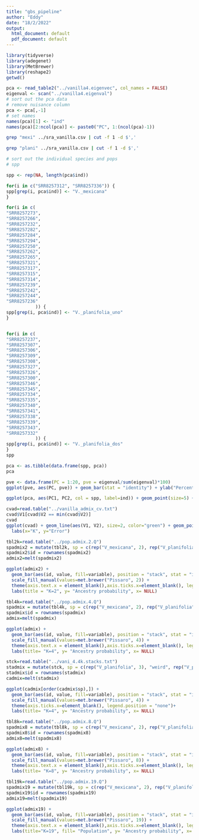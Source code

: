 ---
title: "gbs_pipeline"
author: "Eddy"
date: "18/2/2022"
output:
  html_document: default
  pdf_document: default
---


```{r}
library(tidyverse)
library(adegenet)
library(MetBrewer)
library(reshape2)
getwd()
```

```{r}
pca <- read_table2("../vanilla4.eigenvec", col_names = FALSE)
eigenval <- scan("../vanilla4.eigenval")
# sort out the pca data
# remove nuisance column
pca <- pca[,-1]
# set names
names(pca)[1] <- "ind"
names(pca)[2:ncol(pca)] <- paste0("PC", 1:(ncol(pca)-1))
```

```{bash}
grep "mexi" ../sra_vanilla.csv | cut -f 1 -d $',' 
```
```{bash}
grep "plani" ../sra_vanilla.csv | cut -f 1 -d $',' 
```

```{r}
# sort out the individual species and pops
# spp

spp <- rep(NA, length(pca$ind))

for(i in c("SRR8257312", "SRR8257336")) {
spp[grep(i, pca$ind)] <- "V._mexicana"
}

for(i in c(
"SRR8257273",
"SRR8257266",
"SRR8257232",
"SRR8257282",
"SRR8257284",
"SRR8257294",
"SRR8257250",
"SRR8257262",
"SRR8257265",
"SRR8257321",
"SRR8257317",
"SRR8257315",
"SRR8257314",
"SRR8257239",
"SRR8257242",
"SRR8257244",
"SRR8257236"
           )) {
spp[grep(i, pca$ind)] <- "V._planifolia_uno"
}


for(i in c(
"SRR8257237",
"SRR8257307",
"SRR8257306",
"SRR8257309",
"SRR8257308",
"SRR8257327",
"SRR8257326",
"SRR8257300",
"SRR8257346",
"SRR8257345",
"SRR8257334",
"SRR8257335",
"SRR8257340",
"SRR8257341",
"SRR8257338",
"SRR8257339",
"SRR8257343",
"SRR8257332"
           )) {
spp[grep(i, pca$ind)] <- "V._planifolia_dos"
}
spp

pca <- as.tibble(data.frame(spp, pca))
pca
```

```{r}
pve <- data.frame(PC = 1:20, pve = eigenval/sum(eigenval)*100)
ggplot(pve, aes(PC, pve)) + geom_bar(stat = "identity") + ylab("Percentage variance explained") 
```

```{r}
ggplot(pca, aes(PC1, PC2, col = spp, label=ind)) + geom_point(size=5) + labs(x="PC1 (87.52%)", y="PC2 (6.03%)") + geom_text()
```

```{r}
cvad=read.table("../vanilla_admix_cv.txt")
cvad$V1[cvad$V2 == min(cvad$V2)]
cvad
ggplot(cvad) + geom_line(aes(V1, V2), size=2, color="green") + geom_point(aes(V1, V2), size=4, color="blue") +
  labs(x="K", y="Error")
```

```{r}
tbl2k=read.table("../pop.admix.2.Q")
spadmix2 = mutate(tbl2k, sp = c(rep("V_mexicana", 2), rep("V_planifolia", 35)))
spadmix2$id = rownames(spadmix2)
admix2=melt(spadmix2)

ggplot(admix2) + 
  geom_bar(aes(id, value, fill=variable), position = "stack", stat = "identity", width=1) + 
  scale_fill_manual(values=met.brewer("Pissaro", 2)) +
  theme(axis.text.x = element_blank(),axis.ticks.x=element_blank(), legend.position = "none")+
  labs(title = "K=2", y= "Ancestry probability", x= NULL)
```

```{r}
tbl4k=read.table("../pop.admix.4.Q")
spadmix = mutate(tbl4k, sp = c(rep("V_mexicana", 2), rep("V_planifolia", 35)))
spadmix$id = rownames(spadmix)
admix=melt(spadmix)

ggplot(admix) + 
  geom_bar(aes(id, value, fill=variable), position = "stack", stat = "identity", width=1) + 
  scale_fill_manual(values=met.brewer("Pissaro", 4)) +
  theme(axis.text.x = element_blank(),axis.ticks.x=element_blank(), legend.position = "none")+
  labs(title= "K=4", y= "Ancestry probability", x= NULL)
```

```{r}
stck=read.table("../vani_4.4k.stacks.txt")
stadmix = mutate(stck, sp = c(rep("V_planifolia", 3), "weird", rep("V_planifolia", 27)) )
stadmix$id = rownames(stadmix)
cadmix=melt(stadmix)

ggplot(cadmix[order(cadmix$sp),]) + 
  geom_bar(aes(id, value, fill=variable), position = "stack", stat = "identity", width=1) + 
  scale_fill_manual(values=met.brewer("Pissaro", 4)) +
  theme(axis.ticks.x=element_blank(), legend.position = "none")+
  labs(title= "K=4", y= "Ancestry probability", x= NULL) 
```

```{r}
tbl8k=read.table("../pop.admix.8.Q")
spadmix8 = mutate(tbl8k, sp = c(rep("V_mexicana", 2), rep("V_planifolia", 35)))
spadmix8$id = rownames(spadmix8)
admix8=melt(spadmix8)

ggplot(admix8) + 
  geom_bar(aes(id, value, fill=variable), position = "stack", stat = "identity", width=1) + 
  scale_fill_manual(values=met.brewer("Pissaro", 8)) +
  theme(axis.text.x = element_blank(),axis.ticks.x=element_blank(), legend.position = "none")+
  labs(title= "K=8", y= "Ancestry probability", x= NULL)
```

```{r}
tbl19k=read.table("../pop.admix.19.Q")
spadmix19 = mutate(tbl19k, sp = c(rep("V_mexicana", 2), rep("V_planifolia", 35)))
spadmix19$id = rownames(spadmix19)
admix19=melt(spadmix19)

ggplot(admix19) + 
  geom_bar(aes(id, value, fill=variable), position = "stack", stat = "identity", width=1) + 
  scale_fill_manual(values=met.brewer("Pissaro", 19)) +
  theme(axis.text.x = element_blank(),axis.ticks.x=element_blank(), legend.position = "none")+
  labs(title="K=19", fill= "Population", y= "Ancestry probability", x= NULL, fill=NULL)
```
